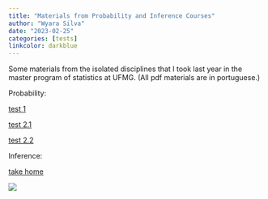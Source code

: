 ---
title: "Materials from Probability and Inference Courses"
author: "Wyara Silva"
date: "2023-02-25"
categories: [tests]
linkcolor: darkblue
---

Some materials from the isolated disciplines that I took last year in the master program of statistics at UFMG. (All pdf materials are in portuguese.)

Probability:

[test 1](probability_prova_1.pdf)

[test 2.1](probability_prova_2.pdf)

[test 2.2](probability_prova_2_v2.pdf)

Inference:

[take home](inferencia_questao.pdf)

![](board.jpg)
